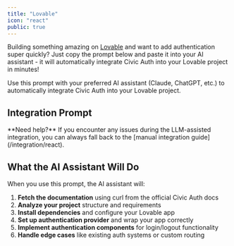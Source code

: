 ```yaml
---
title: "Lovable"
icon: "react"
public: true
---
```



Building something amazing on [Lovable](https://lovable.dev/) and want to add authentication super quickly? Just copy the prompt below and paste it into your AI assistant - it will automatically integrate Civic Auth into your Lovable project in minutes!

Use this prompt with your preferred AI assistant (Claude, ChatGPT, etc.) to automatically integrate Civic Auth into your Lovable project.

<HowToUseBasic />

## Integration Prompt

<LovablePrompt />

<Web3UpsellNote />

<Note>
  **Need help?** If you encounter any issues during the LLM-assisted integration, you can always fall back to the [manual integration guide](/integration/react).
</Note>

## What the AI Assistant Will Do

When you use this prompt, the AI assistant will:

1. **Fetch the documentation** using curl from the official Civic Auth docs
2. **Analyze your project** structure and requirements
3. **Install dependencies** and configure your Lovable app
4. **Set up authentication provider** and wrap your app correctly
5. **Implement authentication components** for login/logout functionality
6. **Handle edge cases** like existing auth systems or custom routing
